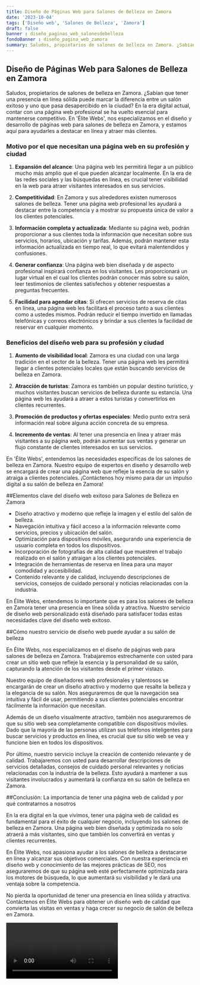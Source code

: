 ```yaml
---
title: Diseño de Páginas Web para Salones de Belleza en Zamora
date: '2023-10-04'
tags: ['Diseño web', 'Salones de Belleza', 'Zamora']
draft: false
banner : diseño_paginas_web_salonesdebelleza
fondoBanner : diseño_pagina_web_zamora
summary: Saludos, propietarios de salones de belleza en Zamora. ¿Sabían que tener una presencia en línea sólida puede marcar la diferencia entre un salón exitoso y uno que pasa desapercibido en la ciudad? En la era digital actual, contar con una página web profesional se ha vuelto esencial para mantenerse competitivo. En 'Élite Webs', nos especializamos en el diseño y desarrollo de páginas web para salones de belleza en Zamora, y estamos aquí para ayudarles a destacar en línea y atraer más clientes.
---
```


## **Diseño de Páginas Web para Salones de Belleza en Zamora**

Saludos, propietarios de salones de belleza en Zamora. ¿Sabían que tener una presencia en línea sólida puede marcar la diferencia entre un salón exitoso y uno que pasa desapercibido en la ciudad? En la era digital actual, contar con una página web profesional se ha vuelto esencial para mantenerse competitivo. En 'Élite Webs', nos especializamos en el diseño y desarrollo de páginas web para salones de belleza en Zamora, y estamos aquí para ayudarles a destacar en línea y atraer más clientes.

### **Motivo por el que necesitan una página web en su profesión y ciudad**

1. **Expansión del alcance**: Una página web les permitirá llegar a un público mucho más amplio que el que pueden alcanzar localmente. En la era de las redes sociales y las búsquedas en línea, es crucial tener visibilidad en la web para atraer visitantes interesados en sus servicios.

2. **Competitividad**: En Zamora y sus alrededores existen numerosos salones de belleza. Tener una página web profesional les ayudará a destacar entre la competencia y a mostrar su propuesta única de valor a los clientes potenciales.

3. **Información completa y actualizada**: Mediante su página web, podrán proporcionar a sus clientes toda la información que necesitan sobre sus servicios, horarios, ubicación y tarifas. Además, podrán mantener esta información actualizada en tiempo real, lo que evitará malentendidos y confusiones.

4. **Generar confianza**: Una página web bien diseñada y de aspecto profesional inspirará confianza en los visitantes. Les proporcionará un lugar virtual en el cual los clientes podrán conocer más sobre su salón, leer testimonios de clientes satisfechos y obtener respuestas a preguntas frecuentes.

5. **Facilidad para agendar citas**: Si ofrecen servicios de reserva de citas en línea, una página web les facilitará el proceso tanto a sus clientes como a ustedes mismos. Podrán reducir el tiempo invertido en llamadas telefónicas y correos electrónicos y brindar a sus clientes la facilidad de reservar en cualquier momento.

### **Beneficios del diseño web para su profesión y ciudad**

1. **Aumento de visibilidad local**: Zamora es una ciudad con una larga tradición en el sector de la belleza. Tener una página web les permitirá llegar a clientes potenciales locales que están buscando servicios de belleza en Zamora.

2. **Atracción de turistas**: Zamora es también un popular destino turístico, y muchos visitantes buscan servicios de belleza durante su estancia. Una página web les ayudará a atraer a estos turistas y convertirlos en clientes recurrentes.

3. **Promoción de productos y ofertas especiales**: Medio punto extra será información real sobre alguna acción concreta de su empresa.

4. **Incremento de ventas**: Al tener una presencia en línea y atraer más visitantes a su página web, podrán aumentar sus ventas y generar un flujo constante de clientes interesados en sus servicios.

En 'Élite Webs', entendemos las necesidades específicas de los salones de belleza en Zamora. Nuestro equipo de expertos en diseño y desarrollo web se encargará de crear una página web que refleje la esencia de su salón y atraiga a clientes potenciales. ¡Contáctenos hoy mismo para dar un impulso digital a su salón de belleza en Zamora!

<GifSeo />

<Cta />

##Elementos clave del diseño web exitoso para Salones de Belleza en Zamora

- Diseño atractivo y moderno que refleje la imagen y el estilo del salón de belleza.
- Navegación intuitiva y fácil acceso a la información relevante como servicios, precios y ubicación del salón.
- Optimización para dispositivos móviles, asegurando una experiencia de usuario completa en todos los dispositivos.
- Incorporación de fotografías de alta calidad que muestren el trabajo realizado en el salón y atraigan a los clientes potenciales.
- Integración de herramientas de reserva en línea para una mayor comodidad y accesibilidad.
- Contenido relevante y de calidad, incluyendo descripciones de servicios, consejos de cuidado personal y noticias relacionadas con la industria.

En Élite Webs, entendemos lo importante que es para los salones de belleza en Zamora tener una presencia en línea sólida y atractiva. Nuestro servicio de diseño web personalizado está diseñado para satisfacer todas estas necesidades clave del diseño web exitoso.

##Cómo nuestro servicio de diseño web puede ayudar a su salón de belleza

En Élite Webs, nos especializamos en el diseño de páginas web para salones de belleza en Zamora. Trabajaremos estrechamente con usted para crear un sitio web que refleje la esencia y la personalidad de su salón, capturando la atención de los visitantes desde el primer vistazo.

Nuestro equipo de diseñadores web profesionales y talentosos se encargarán de crear un diseño atractivo y moderno que resalte la belleza y la elegancia de su salón. Nos aseguraremos de que la navegación sea intuitiva y fácil de usar, permitiendo a sus clientes potenciales encontrar fácilmente la información que necesitan.

Además de un diseño visualmente atractivo, también nos aseguraremos de que su sitio web sea completamente compatible con dispositivos móviles. Dado que la mayoría de las personas utilizan sus teléfonos inteligentes para buscar servicios y productos en línea, es crucial que su sitio web se vea y funcione bien en todos los dispositivos.

Por último, nuestro servicio incluye la creación de contenido relevante y de calidad. Trabajaremos con usted para desarrollar descripciones de servicios detalladas, consejos de cuidado personal relevantes y noticias relacionadas con la industria de la belleza. Esto ayudará a mantener a sus visitantes involucrados y aumentará la confianza en su salón de belleza en Zamora.

##Conclusión: La importancia de tener una página web de calidad y por qué contratarnos a nosotros

En la era digital en la que vivimos, tener una página web de calidad es fundamental para el éxito de cualquier negocio, incluyendo los salones de belleza en Zamora. Una página web bien diseñada y optimizada no solo atraerá a más visitantes, sino que también los convertirá en ventas y clientes recurrentes.

En Élite Webs, nos apasiona ayudar a los salones de belleza a destacarse en línea y alcanzar sus objetivos comerciales. Con nuestra experiencia en diseño web y conocimiento de las mejores prácticas de SEO, nos aseguraremos de que su página web esté perfectamente optimizada para los motores de búsqueda, lo que aumentará su visibilidad y le dará una ventaja sobre la competencia.

No pierda la oportunidad de tener una presencia en línea sólida y atractiva. Contáctenos en Élite Webs para obtener un diseño web de calidad que convierta las visitas en ventas y haga crecer su negocio de salón de belleza en Zamora.

<Video />

<CtaBot job='Salones de Belleza' city='Zamora'/>

<Gmaps query='Zamora+españa+maps' />